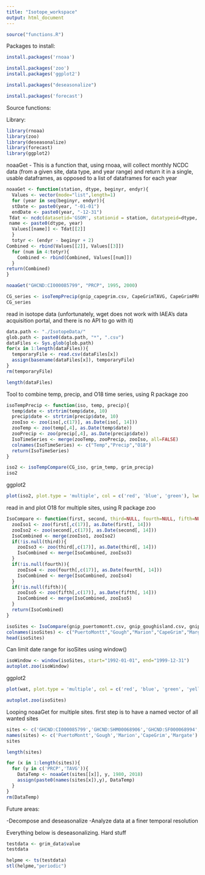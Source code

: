 ```yaml
---
title: "Isotope_workspace"
output: html_document
---
```


```r
source("functions.R")
```

Packages to install:

```r
install.packages('rnoaa')
```

```r
install.packages('zoo')
install.packages('ggplot2')
```

```r
install.packages("deseasonalize")
```

```r
install.packages('forecast')
```

Source functions:

Library:

```r
library(rnoaa)
library(zoo)
library(deseasonalize)
library(forecast)
library(ggplot2)
```

noaaGet - This is a function that, using rnoaa, will collect monthly NCDC data (from a given site, data type, and year range) and return it in a single, usable dataframes, as opposed to a list of dataframes for each year

```r
noaaGet <- function(station, dtype, beginyr, endyr){ 
  Values <- vector(mode="list",length=1)
  for (year in seq(beginyr, endyr)){
  stDate <- paste0(year, "-01-01")
  endDate <- paste0(year, "-12-31")
 Tdat <- ncdc(datasetid='GSOM', stationid = station, datatypeid=dtype, startdate = stDate, enddate = endDate, limit = 100, add_units=TRUE)
 name <- paste0(dtype, year)
  Values[[name]] <- Tdat[[2]]
  }
  totyr <- (endyr - beginyr + 2)
Combined <- rbind(Values[[2]], Values[[3]])
  for (num in 4:totyr){
    Combined <- rbind(Combined, Values[[num]])
  }
return(Combined)
}
```

```r
noaaGet("GHCND:CI000085799", "PRCP", 1995, 2000)
```

```r
CG_series <- isoTempPrecip(gnip_capegrim.csv, CapeGrimTAVG, CapeGrimPRCP)
CG_series
```


read in isotope data (unfortunately, wget does not work with IAEA's data acquisition portal, and there is no API to go with it)

```r
data.path <- "./IsotopeData/"
glob.path <- paste0(data.path, "*", ".csv")  
dataFiles <- Sys.glob(glob.path)
for(x in 1:length(dataFiles)){
  temporaryFile <- read.csv(dataFiles[x])
  assign(basename(dataFiles[x]), temporaryFile)
}
rm(temporaryFile)
```


```r
length(dataFiles)
```

Tool to combine temp, precip, and O18 time series, using R package zoo



```r
isoTempPrecip <- function(iso, temp, precip){
  temp$date <- strtrim(temp$date, 10)
  precip$date <- strtrim(precip$date, 10)
  zooIso <- zoo(iso[,c(17)], as.Date(iso[, 14]))
  zooTemp <- zoo(temp[,4], as.Date(temp$date))
  zooPrecip <- zoo(precip[,4], as.Date(precip$date))
  IsoTimeSeries <- merge(zooTemp, zooPrecip, zooIso, all=FALSE)
  colnames(IsoTimeSeries) <- c("Temp","Precip","O18")
  return(IsoTimeSeries)
}
```

```r
iso2 <- isoTempCompare(CG_iso, grim_temp, grim_precip)
iso2
```

ggplot2

```r
plot(iso2, plot.type = 'multiple', col = c('red', 'blue', 'green'), lwd=2)
```

read in and plot O18 for multiple sites, using R package zoo

```r
IsoCompare <- function(first, second, third=NULL, fourth=NULL, fifth=NULL){
  zooIso1 <- zoo(first[,c(17)], as.Date(first[, 14]))
  zooIso2 <- zoo(second[,c(17)], as.Date(second[, 14]))
  IsoCombined <- merge(zooIso1, zooIso2)
  if(!is.null(third)){
    zooIso3 <- zoo(third[,c(17)], as.Date(third[, 14]))
    IsoCombined <- merge(IsoCombined, zooIso3)
  }
  if(!is.null(fourth)){
    zooIso4 <- zoo(fourth[,c(17)], as.Date(fourth[, 14]))
    IsoCombined <- merge(IsoCombined, zooIso4)
  }
  if(!is.null(fifth)){
    zooIso5 <- zoo(fifth[,c(17)], as.Date(fifth[, 14]))
    IsoCombined <- merge(IsoCombined, zooIso5)
  }
  return(IsoCombined)
}
```

```r
isoSites <- IsoCompare(gnip_puertomontt.csv, gnip_goughisland.csv, gnip_marionisland.csv, gnip_capegrim.csv, gnip_margate.csv)
colnames(isoSites) <- c("PuertoMontt","Gough","Marion","CapeGrim","Margate")
head(isoSites)
```

Can limit date range for isoSites using window()

```r
isoWindow <- window(isoSites, start="1992-01-01", end="1999-12-31")
autoplot.zoo(isoWindow)
```

ggplot2

```r
plot(wat, plot.type = 'multiple', col = c('red', 'blue', 'green', 'yellow', 'black'), lwd=2)
```

```r
autoplot.zoo(isoSites)
```

Looping noaaGet for multiple sites. first step is to have a named vector of all wanted sites

```r
sites <- c('GHCND:CI000085799','GHCND:SHM00068906','GHCND:SF000068994','GHCND:ASN00091245','GHCND:ASN00094125')
names(sites) <- c('PuertoMontt','Gough','Marion','CapeGrim','Margate')
sites
```

```r
length(sites)
```


```r
for (x in 1:length(sites)){
  for (y in c('PRCP','TAVG')){
    DataTemp <- noaaGet(sites[[x]], y, 1980, 2018)
    assign(paste0(names(sites[x]),y), DataTemp)
  }
}
rm(DataTemp)
```




Future areas:

-Decompose and deseasonalize
-Analyze data at a finer temporal resolution


Everything below is deseasonalizing. Hard stuff



```r
testdata <- grim_data$value
testdata
```


```r
helpme <- ts(testdata)
stl(helpme,"periodic")
```
